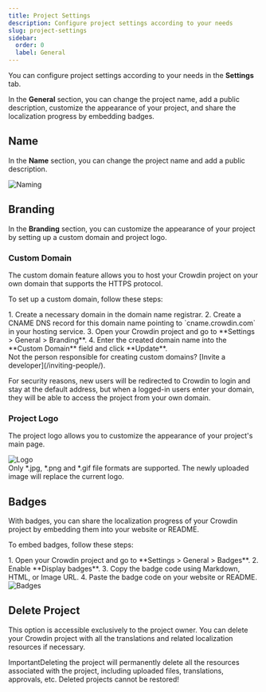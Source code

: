 ```yaml
---
title: Project Settings
description: Configure project settings according to your needs
slug: project-settings
sidebar:
  order: 0
  label: General
---
```



You can configure project settings according to your needs in the **Settings** tab.

In the **General** section, you can change the project name, add a public description, customize the appearance of your project, and share the localization progress by embedding badges.

## Name

In the **Name** section, you can change the project name and add a public description.

<Image src={naming} alt="Naming" />

## Branding

In the **Branding** section, you can customize the appearance of your project by setting up a custom domain and project logo.

### Custom Domain

The custom domain feature allows you to host your Crowdin project on your own domain that supports the HTTPS protocol.

To set up a custom domain, follow these steps:

<Steps>
  1. Create a necessary domain in the domain name registrar.
  2. Create a CNAME DNS record for this domain name pointing to `cname.crowdin.com` in your hosting service.
  3. Open your Crowdin project and go to **Settings > General > Branding**.
  4. Enter the created domain name into the **Custom Domain** field and click **Update**.
</Steps>

<Aside type="tip">
  Not the person responsible for creating custom domains? [Invite a developer](/inviting-people/).
</Aside>

For security reasons, new users will be redirected to Crowdin to login and stay at the default address, but when a logged-in users enter your domain, they will be able to access the project from your own domain.

### Project Logo

The project logo allows you to customize the appearance of your project's main page.

<Image src={logo} alt="Logo" />

<Aside>
  Only *.jpg, *.png and *.gif file formats are supported. The newly uploaded image will replace the current logo.
</Aside>

## Badges

With badges, you can share the localization progress of your Crowdin project by embedding them into your website or README.

To embed badges, follow these steps:

<Steps>
  1. Open your Crowdin project and go to **Settings > General > Badges**.
  2. Enable **Display badges**.
  3. Copy the badge code using Markdown, HTML, or Image URL.
  4. Paste the badge code on your website or README.
</Steps>

<Image src={badges} alt="Badges" />

<LinkCard
  title="Badges & Status Images"
  description="Badges & Status Images application allows to generate badges, charts, and additional graphics for each language in your Crowdin Project."
  href="https://store.crowdin.com/bds"
  target="_blank"
/>

## Delete Project

This option is accessible exclusively to the project owner. You can delete your Crowdin project with all the translations and related localization resources if necessary.

<Aside type="danger">
  ImportantDeleting the project will permanently delete all the resources associated with the project, including uploaded files, translations, approvals, etc. Deleted projects cannot be restored!
</Aside>
